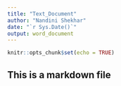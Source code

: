 ```yaml
---
title: "Text_Document"
author: "Nandini Shekhar"
date: "`r Sys.Date()`"
output: word_document
---
```


```r
knitr::opts_chunk$set(echo = TRUE)
```

## This is a markdown file
